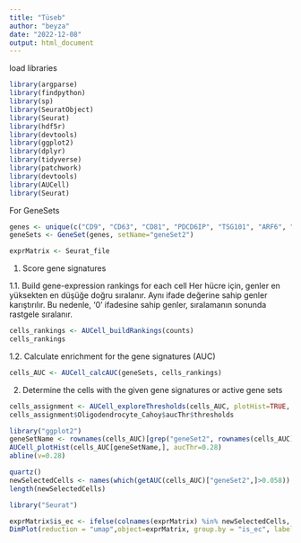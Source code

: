 ```yaml
---
title: "Tüseb"
author: "beyza"
date: "2022-12-08"
output: html_document
---
```


load libraries
```r
library(argparse)
library(findpython)
library(sp)
library(SeuratObject)
library(Seurat)
library(hdf5r)
library(devtools)
library(ggplot2)
library(dplyr)
library(tidyverse)
library(patchwork)
library(devtools)
library(AUCell)
library(Seurat)
```

For GeneSets
```r
genes <- unique(c("CD9", "CD63", "CD81", "PDCD6IP", "TSG101", "ARF6", "ANXA1", "CD82", "CD37", "VTA1", "CD80", "CD86", "SIRT6", "SDCBP", "TRIM5", "CLTC", "VPS4A", "VPS4B", "HSPA4", "HSPA1A", "HSPA4", "HSPA8", "HSPA1B" ,"HSPA5", "HSPA14", "HSPA2", "HSPA9", "HSPD1", "HSP90AA1", "HSP90AB1", "PLD1", "PLD2", "CD40", "CHMP4B", "CHMP4A", "CHMP4C", "FLOT1", "FLOT2", "ANXA2", "ANXA6", "ANXA4", "ANXA7", "CFL1", "CFL2", "PFN1", "PFN2"))
geneSets <- GeneSet(genes, setName="geneSet2")

exprMatrix <- Seurat_file
```

1. Score gene signatures

1.1. Build gene-expression rankings for each cell
Her hücre için, genler en yüksekten en düşüğe doğru sıralanır. Aynı ifade değerine sahip genler karıştırılır. Bu nedenle, '0' ifadesine sahip genler, sıralamanın sonunda rastgele sıralanır.
```r
cells_rankings <- AUCell_buildRankings(counts)
cells_rankings
```
1.2. Calculate enrichment for the gene signatures (AUC)
```r
cells_AUC <- AUCell_calcAUC(geneSets, cells_rankings)
```


2. Determine the cells with the given gene signatures or active gene sets
```r
cells_assignment <- AUCell_exploreThresholds(cells_AUC, plotHist=TRUE, assign=TRUE)
cells_assignment$Oligodendrocyte_Cahoy$aucThr$thresholds
```

```r
library("ggplot2")
geneSetName <- rownames(cells_AUC)[grep("geneSet2", rownames(cells_AUC))]
AUCell_plotHist(cells_AUC[geneSetName,], aucThr=0.28)
abline(v=0.28)
```

```r
quartz()
newSelectedCells <- names(which(getAUC(cells_AUC)["geneSet2",]>0.058))
length(newSelectedCells)
```

```r
library("Seurat")

exprMatrix$is_ec <- ifelse(colnames(exprMatrix) %in% newSelectedCells, "EV", "non_EV")
DimPlot(reduction = "umap",object=exprMatrix, group.by = "is_ec", label = TRUE)

```


